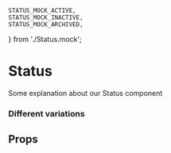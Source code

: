 


	STATUS_MOCK_ACTIVE,
	STATUS_MOCK_INACTIVE,
	STATUS_MOCK_ARCHIVED,
} from './Status.mock';

<Meta title="Status" component={Status} />

# Status

Some explanation about our Status component

### Different variations

<Canvas isColumn>
	<Story name="Active">
		<Status
			label={STATUS_MOCK_ACTIVE.label}
			type={STATUS_MOCK_ACTIVE.type}
		/>
	</Story>
	<Story name="Inactive">
		<Status
			label={STATUS_MOCK_INACTIVE.label}
			type={STATUS_MOCK_INACTIVE.type}
		/>
	</Story>
	<Story name="Archived">
		<Status
			label={STATUS_MOCK_ARCHIVED.label}
			type={STATUS_MOCK_ARCHIVED.type}
		/>
	</Story>
</Canvas>

## Props

<ArgsTable of={Status} />
